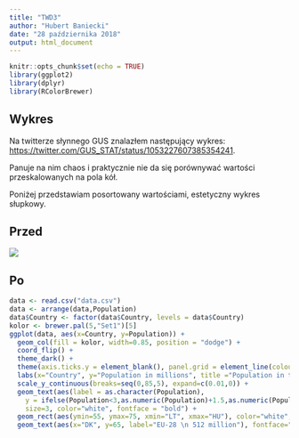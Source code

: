 ---
title: "TWD3"
author: "Hubert Baniecki"
date: "28 października 2018"
output: html_document
---

```{r setup, include=FALSE}
knitr::opts_chunk$set(echo = TRUE)
library(ggplot2)
library(dplyr)
library(RColorBrewer)
```

## Wykres

Na twitterze słynnego GUS znalazłem następujący wykres:
<https://twitter.com/GUS_STAT/status/1053227607385354241>.

\newline

Panuje na nim chaos i praktycznie nie da się porównywać wartości przeskalowanych na pola kół. 

\newline

Poniżej przedstawiam posortowany wartościami, estetyczny wykres słupkowy. 

## Przed

![](WykresPrzed.jpg)


## Po

```{r echo=FALSE, out.width="100%"}
data <- read.csv("data.csv") 
data <- arrange(data,Population)
data$Country <- factor(data$Country, levels = data$Country)
kolor <- brewer.pal(5,"Set1")[5]
ggplot(data, aes(x=Country, y=Population)) +
  geom_col(fill = kolor, width=0.85, position = "dodge") +
  coord_flip() +
  theme_dark() +
  theme(axis.ticks.y = element_blank(), panel.grid = element_line(colour = "gray65", size = 0.4)) +
  labs(x="Country", y="Population in millions", title ="Population in the EU (2017)") +
  scale_y_continuous(breaks=seq(0,85,5), expand=c(0.01,0)) +
  geom_text(aes(label = as.character(Population), 
    y = ifelse(Population<3,as.numeric(Population)+1.5,as.numeric(Population-1.7))),
    size=3, color="white", fontface = "bold") +
  geom_rect(aes(ymin=55, ymax=75, xmin="LT", xmax="HU"), color="white", fill=kolor) +
  geom_text(aes(x="DK", y=65, label="EU-28 \n 512 million"), fontface="bold", size = 6, color = "white")
```

